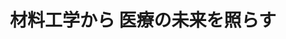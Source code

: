 ﻿---
title: "材料工学から 医療の未来を照らす"
category: "物質理工学院"
vol: 80
interviewee: "田中・生駒"
url: ""
tags: []
pdf: "80-3-tanaka-ikoma.pdf"
career: ""
preface: "現在私たちがさまざまな治療を受けることができるのは、医学の発展だけでなく医療材料の発達と充実 によるところが大きい。本稿では医療材料に関する田中・生駒研究室の研究の中でも、コラーゲンを用い た医療材料の開発を主軸に、ビスフォスフォネートのドラッグデリバリーシステムやイオントフォレシス という投薬法に関する研究も併せて紹介する。"
---
